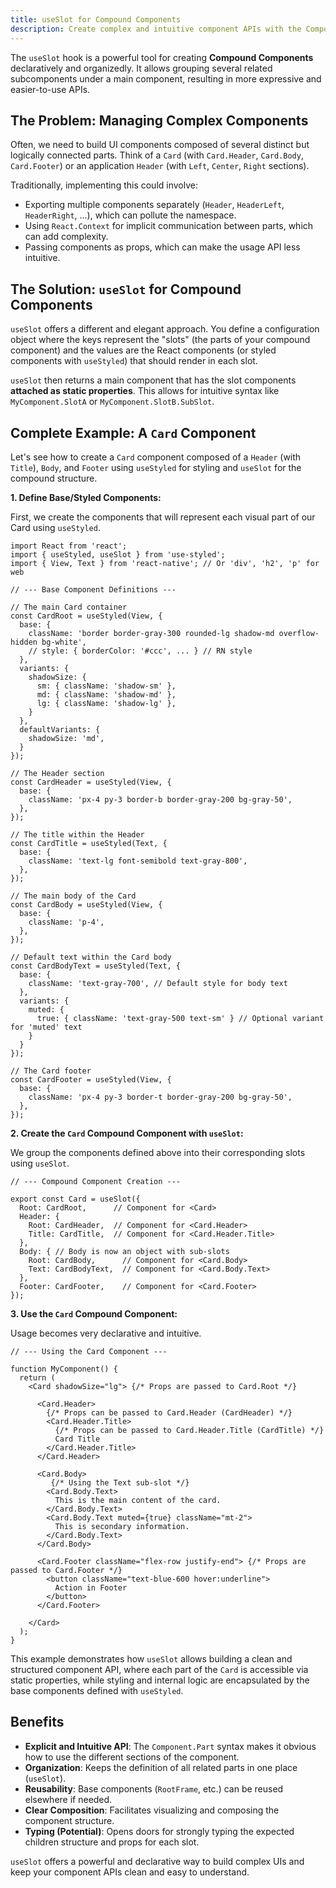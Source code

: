 ```yaml
---
title: useSlot for Compound Components
description: Create complex and intuitive component APIs with the Compound Components pattern using useSlot.
---
```


The `useSlot` hook is a powerful tool for creating **Compound Components** declaratively and organizedly. It allows grouping several related subcomponents under a main component, resulting in more expressive and easier-to-use APIs.

## The Problem: Managing Complex Components

Often, we need to build UI components composed of several distinct but logically connected parts. Think of a `Card` (with `Card.Header`, `Card.Body`, `Card.Footer`) or an application `Header` (with `Left`, `Center`, `Right` sections).

Traditionally, implementing this could involve:

*   Exporting multiple components separately (`Header`, `HeaderLeft`, `HeaderRight`, ...), which can pollute the namespace.
*   Using `React.Context` for implicit communication between parts, which can add complexity.
*   Passing components as props, which can make the usage API less intuitive.

## The Solution: `useSlot` for Compound Components

`useSlot` offers a different and elegant approach. You define a configuration object where the keys represent the "slots" (the parts of your compound component) and the values are the React components (or styled components with `useStyled`) that should render in each slot.

`useSlot` then returns a main component that has the slot components **attached as static properties**. This allows for intuitive syntax like `MyComponent.SlotA` or `MyComponent.SlotB.SubSlot`.

## Complete Example: A `Card` Component

Let's see how to create a `Card` component composed of a `Header` (with `Title`), `Body`, and `Footer` using `useStyled` for styling and `useSlot` for the compound structure.

**1. Define Base/Styled Components:**

First, we create the components that will represent each visual part of our Card using `useStyled`.

```tsx
import React from 'react';
import { useStyled, useSlot } from 'use-styled';
import { View, Text } from 'react-native'; // Or 'div', 'h2', 'p' for web

// --- Base Component Definitions ---

// The main Card container
const CardRoot = useStyled(View, {
  base: {
    className: 'border border-gray-300 rounded-lg shadow-md overflow-hidden bg-white',
    // style: { borderColor: '#ccc', ... } // RN style
  },
  variants: {
    shadowSize: {
      sm: { className: 'shadow-sm' },
      md: { className: 'shadow-md' },
      lg: { className: 'shadow-lg' },
    }
  },
  defaultVariants: {
    shadowSize: 'md',
  }
});

// The Header section
const CardHeader = useStyled(View, {
  base: {
    className: 'px-4 py-3 border-b border-gray-200 bg-gray-50',
  },
});

// The title within the Header
const CardTitle = useStyled(Text, {
  base: {
    className: 'text-lg font-semibold text-gray-800',
  },
});

// The main body of the Card
const CardBody = useStyled(View, {
  base: {
    className: 'p-4',
  },
});

// Default text within the Card body
const CardBodyText = useStyled(Text, {
  base: {
    className: 'text-gray-700', // Default style for body text
  },
  variants: {
    muted: {
      true: { className: 'text-gray-500 text-sm' } // Optional variant for 'muted' text
    }
  }
});

// The Card footer
const CardFooter = useStyled(View, {
  base: {
    className: 'px-4 py-3 border-t border-gray-200 bg-gray-50',
  },
});
```

**2. Create the `Card` Compound Component with `useSlot`:**

We group the components defined above into their corresponding slots using `useSlot`.

```tsx
// --- Compound Component Creation ---

export const Card = useSlot({
  Root: CardRoot,      // Component for <Card>
  Header: {
    Root: CardHeader,  // Component for <Card.Header>
    Title: CardTitle,  // Component for <Card.Header.Title>
  },
  Body: { // Body is now an object with sub-slots
    Root: CardBody,      // Component for <Card.Body>
    Text: CardBodyText,  // Component for <Card.Body.Text>
  },
  Footer: CardFooter,    // Component for <Card.Footer>
});
```

**3. Use the `Card` Compound Component:**

Usage becomes very declarative and intuitive.

```tsx
// --- Using the Card Component ---

function MyComponent() {
  return (
    <Card shadowSize="lg"> {/* Props are passed to Card.Root */}
      
      <Card.Header>
        {/* Props can be passed to Card.Header (CardHeader) */}
        <Card.Header.Title>
          {/* Props can be passed to Card.Header.Title (CardTitle) */}
          Card Title
        </Card.Header.Title>
      </Card.Header>

      <Card.Body>
         {/* Using the Text sub-slot */}
        <Card.Body.Text>
          This is the main content of the card.
        </Card.Body.Text>
        <Card.Body.Text muted={true} className="mt-2">
          This is secondary information.
        </Card.Body.Text>
      </Card.Body>

      <Card.Footer className="flex-row justify-end"> {/* Props are passed to Card.Footer */}
        <button className="text-blue-600 hover:underline">
          Action in Footer
        </button>
      </Card.Footer>

    </Card>
  );
}
```

This example demonstrates how `useSlot` allows building a clean and structured component API, where each part of the `Card` is accessible via static properties, while styling and internal logic are encapsulated by the base components defined with `useStyled`.

## Benefits

*   **Explicit and Intuitive API**: The `Component.Part` syntax makes it obvious how to use the different sections of the component.
*   **Organization**: Keeps the definition of all related parts in one place (`useSlot`).
*   **Reusability**: Base components (`RootFrame`, etc.) can be reused elsewhere if needed.
*   **Clear Composition**: Facilitates visualizing and composing the component structure.
*   **Typing (Potential)**: Opens doors for strongly typing the expected children structure and props for each slot.

`useSlot` offers a powerful and declarative way to build complex UIs and keep your component APIs clean and easy to understand.
